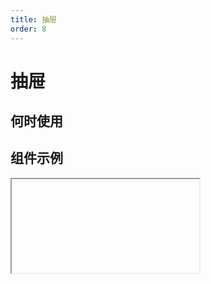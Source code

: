 ```yaml
---
title: 抽屉
order: 8
---
```


# 抽屉

## 何时使用

## 组件示例

<Iframe url="https://pre-yida-performance3.alibaba-inc.com/developer/drawer-v2?isRenderNav=false" />

  
## 组件属性

| 属性名 |  属性code  | 类型 | 数据示例  | 动态属性 | 备注 |
| :------ | :------ | :------ | :------ | :----- | :----- |
| 标题   | title | string | "标题" | 是 |
| 宽度 | width  | string  | "520px"  | 否 |
| 高度 | height  | string  | "600px"  | 否 |
| 是否显示 | visible  | bool  | false  | 是 |
| 显示遮罩 | hasMask | bool  | true  | 否 |
| 弹出位置 | placement | string  | "top"  | 否 | 可选值："top","bottom","left","right" |
| 关闭方式 | closeable | array  | ["mask"]  | 否  | 可选值："mask","esc" |
| 显示footer | footer | bool  | true  | 否 |
| footer对齐方式 | footerAlign | string  | "right"  | 否 | 可选值："left","right","center" |
| footer排列方式 | footerActions | string  | "ok,cancel"  | 否 | 可选值："ok,cancel","cancel,ok","ok","cancel" |
| onOK | onOK | function  | ()=>{}  | 否 |
| onCancel | onCancel | function  | ()=>{}  | 否 |
| onClose | onClose | function  | ()=>{}  | 否 |
| afterClose | afterClose | function  | ()=>{}  | 否 |